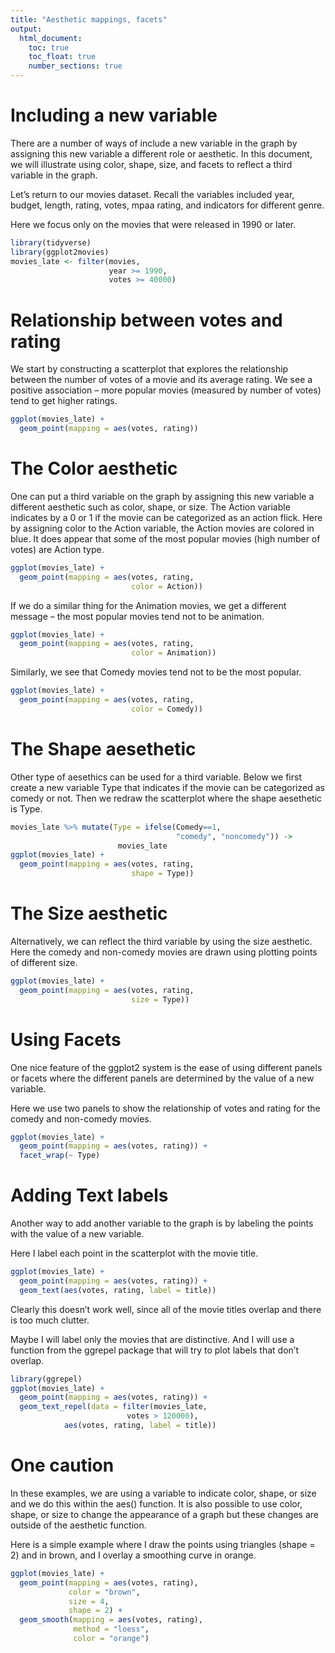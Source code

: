 ```yaml
---
title: "Aesthetic mappings, facets"
output:
  html_document:
    toc: true
    toc_float: true
    number_sections: true
---
```


# Including a new variable

There are a number of ways of include a new variable in the graph by assigning this new variable a different role or aesthetic.  In this document, we will illustrate using color, shape, size, and facets to reflect a third variable in the graph.

Let's return to our movies dataset.  Recall the variables included year, budget, length, rating, votes, mpaa rating, and indicators for different genre.

Here we focus only on the movies that were released in 1990 or later.


```r
library(tidyverse)
library(ggplot2movies)
movies_late <- filter(movies, 
                      year >= 1990,
                      votes >= 40000)
```

# Relationship between votes and rating

We start by constructing a scatterplot that explores the relationship between the number of votes of a movie and its average rating.  We see a positive association -- more popular movies (measured by number of votes) tend to get higher ratings.

```r
ggplot(movies_late) +
  geom_point(mapping = aes(votes, rating))
```

# The Color aesthetic

One can put a third variable on the graph by assigning this new variable a different aesthetic such as color, shape, or size.  The Action variable indicates by a 0 or 1 if the movie can be categorized as an action flick.  Here by assigning color to the Action variable, the Action movies are colored in blue.  It does appear that some of the most popular movies (high number of votes) are Action type.

```r
ggplot(movies_late) +
  geom_point(mapping = aes(votes, rating,
                           color = Action))
```

If we do a similar thing for the Animation movies, we get a different message -- the most popular movies tend not to be animation.

```r
ggplot(movies_late) +
  geom_point(mapping = aes(votes, rating,
                           color = Animation))
```

Similarly, we see that Comedy movies tend not to be the most popular.

```r
ggplot(movies_late) +
  geom_point(mapping = aes(votes, rating,
                           color = Comedy))
```

# The Shape aesethetic

Other type of aesethics can be used for a third variable.  Below we first create a new variable Type that indicates if the movie can be categorized as comedy or not.  Then we redraw the scatterplot where the shape aesethetic is Type.

```r
movies_late %>% mutate(Type = ifelse(Comedy==1,
                                     "comedy", "noncomedy")) ->
                        movies_late
ggplot(movies_late) +
  geom_point(mapping = aes(votes, rating,
                           shape = Type))
```

# The Size aesthetic 

Alternatively, we can reflect the third variable by using the size aesthetic.  Here the comedy and non-comedy movies are drawn using plotting points of different size.

```r
ggplot(movies_late) +
  geom_point(mapping = aes(votes, rating,
                           size = Type))
```

# Using Facets

One nice feature of the ggplot2 system is the ease of using different panels or facets where the different panels are determined by the value of a new variable.

Here we use two panels to show the relationship of votes and rating for the comedy and non-comedy movies.

```r
ggplot(movies_late) +
  geom_point(mapping = aes(votes, rating)) +
  facet_wrap(~ Type)
```

# Adding Text labels

Another way to add another variable to the graph is by labeling the points with the value of a new variable.

Here I label each point in the scatterplot with the movie title.

```r
ggplot(movies_late) +
  geom_point(mapping = aes(votes, rating)) +
  geom_text(aes(votes, rating, label = title))
```

Clearly this doesn't work well, since all of the movie titles overlap and there is too much clutter.

Maybe I will label only the movies that are distinctive.  And I will use a function from the ggrepel package that will try to plot labels that don't overlap.

```r
library(ggrepel)
ggplot(movies_late) +
  geom_point(mapping = aes(votes, rating)) +
  geom_text_repel(data = filter(movies_late,
                          votes > 120000),
            aes(votes, rating, label = title))
```

# One caution

In these examples, we are using a variable to indicate color, shape, or size and we do this within the aes() function.  It is also possible to use color, shape, or size to change the appearance of a graph but these changes are outside of the aesthetic function.  

Here is a simple example where I draw the points using triangles (shape = 2) and in brown, and I overlay a smoothing curve in orange.

```r
ggplot(movies_late) +
  geom_point(mapping = aes(votes, rating),
             color = "brown",
             size = 4,
             shape = 2) +
  geom_smooth(mapping = aes(votes, rating),
              method = "loess",
              color = "orange")
```